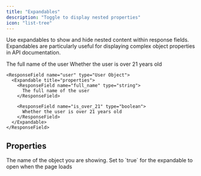 ```yaml
---
title: "Expandables"
description: "Toggle to display nested properties"
icon: "list-tree"
---
```


Use expandables to show and hide nested content within response fields. Expandables are particularly useful for displaying complex object properties in API documentation.

<ResponseField name="user" type="User Object">
  <Expandable title="properties">

<ResponseField name="full_name" type="string">
  The full name of the user
</ResponseField>

<ResponseField name="is_over_21" type="boolean">
  Whether the user is over 21 years old
</ResponseField>

  </Expandable>
</ResponseField>

```mdx Expandable example
<ResponseField name="user" type="User Object">
  <Expandable title="properties">
    <ResponseField name="full_name" type="string">
      The full name of the user
    </ResponseField>

    <ResponseField name="is_over_21" type="boolean">
      Whether the user is over 21 years old
    </ResponseField>
  </Expandable>
</ResponseField>
```

## Properties

<ResponseField name="title" type="string">
  The name of the object you are showing.
</ResponseField>

<ResponseField name="defaultOpen" type="boolean" default="false">
  Set to `true` for the expandable to open when the page loads
</ResponseField>
